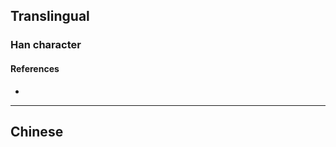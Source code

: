 {{character info/new}}
==Translingual==

===Han character===
{{Han char|rn=75|rad=木|as=11|sn=15|four=|canj=DHWP|ids=⿰木悤}}

====References====
* {{Han ref|kx=0551.181|dkj=49179|hdz=21281.020|uh=6A2C|ud=27180}}

----

==Chinese==
{{zh-see|棇|a}}